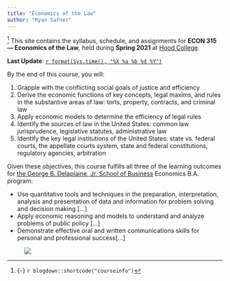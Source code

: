```yaml
---
title: "Economics of the Law"
author: "Ryan Safner"
---
```


^[{-} `r blogdown::shortcode("courseinfo")`] <span class="newthought">This site contains</span> the syllabus, schedule, and assignments for **ECON 315 — Economics of the Law**, held during **Spring 2021** at [Hood College](https://hood.edu).

**Last Update**: [`r format(Sys.time(), "%X %a %b %d %Y")`](https://github.com/ryansafner/lawS21/commits/main)

By the end of this course, you will: 

1. Grapple with the conflicting social goals of justice and efficiency
2. Derive the economic functions of key concepts, legal maxims, and rules in the substantive areas of
law: torts, property, contracts, and criminal law
3. Apply economic models to determine the efficiency of legal rules
4. Identify the sources of law in the United States: common law jurisprudence, legislative statutes,
administrative law
5. Identify the key legal institutions of the United States: state vs. federal courts, the appellate courts
system, state and federal constitutions, regulatory agencies, arbitration

Given these objectives, this course fulfills all three of the learning outcomes for [the George B. Delaplaine, Jr. School of Business](https://www.hood.edu/academics/departments/george-b-delaplaine-jr-school-business/student-learning-outcomes) Economics B.A. program:

- Use quantitative tools and techniques in the preparation, interpretation, analysis and presentation of data and information for problem solving and decision making [...]
- Apply economic reasoning and models to understand and analyze problems of public policy [...]
- Demonstrate effective oral and written communications skills for personal and professional success[...]

<figure>
[![](/images/micro_flowchart_blankbg.png)](/images/micro_flowchart_blankbg.png)
</figure>
